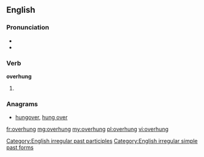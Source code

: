 ==English==

===Pronunciation===
* {{IPA|/ˈoverhʌɳ/}}
* {{audio|en-us-overhung.ogg|Audio (US)}}

===Verb===
'''overhung'''

# {{past of|overhang}}

===Anagrams===
* [[hungover#English|hungover]], [[hung over#English|hung over]]

[[Category:English irregular past participles]]
[[Category:English irregular simple past forms]]

[[fr:overhung]]
[[mg:overhung]]
[[my:overhung]]
[[pl:overhung]]
[[vi:overhung]]